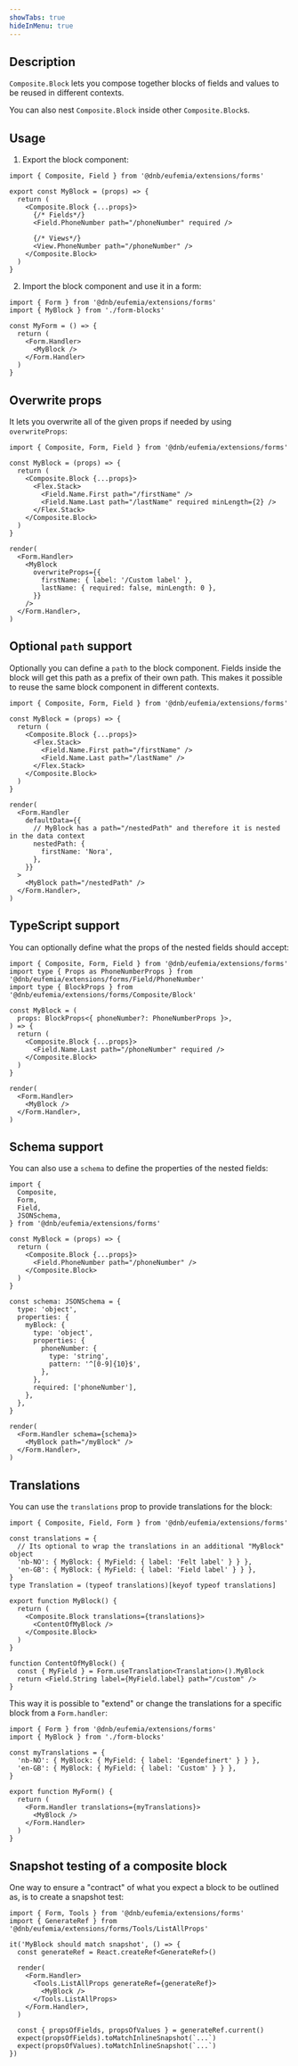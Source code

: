 ```yaml
---
showTabs: true
hideInMenu: true
---
```


## Description

`Composite.Block` lets you compose together blocks of fields and values to be reused in different contexts.

You can also nest `Composite.Block` inside other `Composite.Block`s.

## Usage

1. Export the block component:

```tsx
import { Composite, Field } from '@dnb/eufemia/extensions/forms'

export const MyBlock = (props) => {
  return (
    <Composite.Block {...props}>
      {/* Fields*/}
      <Field.PhoneNumber path="/phoneNumber" required />

      {/* Views*/}
      <View.PhoneNumber path="/phoneNumber" />
    </Composite.Block>
  )
}
```

2. Import the block component and use it in a form:

```tsx
import { Form } from '@dnb/eufemia/extensions/forms'
import { MyBlock } from './form-blocks'

const MyForm = () => {
  return (
    <Form.Handler>
      <MyBlock />
    </Form.Handler>
  )
}
```

## Overwrite props

It lets you overwrite all of the given props if needed by using `overwriteProps`:

```tsx
import { Composite, Form, Field } from '@dnb/eufemia/extensions/forms'

const MyBlock = (props) => {
  return (
    <Composite.Block {...props}>
      <Flex.Stack>
        <Field.Name.First path="/firstName" />
        <Field.Name.Last path="/lastName" required minLength={2} />
      </Flex.Stack>
    </Composite.Block>
  )
}

render(
  <Form.Handler>
    <MyBlock
      overwriteProps={{
        firstName: { label: '/Custom label' },
        lastName: { required: false, minLength: 0 },
      }}
    />
  </Form.Handler>,
)
```

## Optional `path` support

Optionally you can define a `path` to the block component. Fields inside the block will get this path as a prefix of their own path. This makes it possible to reuse the same block component in different contexts.

```tsx
import { Composite, Form, Field } from '@dnb/eufemia/extensions/forms'

const MyBlock = (props) => {
  return (
    <Composite.Block {...props}>
      <Flex.Stack>
        <Field.Name.First path="/firstName" />
        <Field.Name.Last path="/lastName" />
      </Flex.Stack>
    </Composite.Block>
  )
}

render(
  <Form.Handler
    defaultData={{
      // MyBlock has a path="/nestedPath" and therefore it is nested in the data context
      nestedPath: {
        firstName: 'Nora',
      },
    }}
  >
    <MyBlock path="/nestedPath" />
  </Form.Handler>,
)
```

## TypeScript support

You can optionally define what the props of the nested fields should accept:

```tsx
import { Composite, Form, Field } from '@dnb/eufemia/extensions/forms'
import type { Props as PhoneNumberProps } from '@dnb/eufemia/extensions/forms/Field/PhoneNumber'
import type { BlockProps } from '@dnb/eufemia/extensions/forms/Composite/Block'

const MyBlock = (
  props: BlockProps<{ phoneNumber?: PhoneNumberProps }>,
) => {
  return (
    <Composite.Block {...props}>
      <Field.Name.Last path="/phoneNumber" required />
    </Composite.Block>
  )
}

render(
  <Form.Handler>
    <MyBlock />
  </Form.Handler>,
)
```

## Schema support

You can also use a `schema` to define the properties of the nested fields:

```tsx
import {
  Composite,
  Form,
  Field,
  JSONSchema,
} from '@dnb/eufemia/extensions/forms'

const MyBlock = (props) => {
  return (
    <Composite.Block {...props}>
      <Field.PhoneNumber path="/phoneNumber" />
    </Composite.Block>
  )
}

const schema: JSONSchema = {
  type: 'object',
  properties: {
    myBlock: {
      type: 'object',
      properties: {
        phoneNumber: {
          type: 'string',
          pattern: '^[0-9]{10}$',
        },
      },
      required: ['phoneNumber'],
    },
  },
}

render(
  <Form.Handler schema={schema}>
    <MyBlock path="/myBlock" />
  </Form.Handler>,
)
```

## Translations

You can use the `translations` prop to provide translations for the block:

```tsx
import { Composite, Field, Form } from '@dnb/eufemia/extensions/forms'

const translations = {
  // Its optional to wrap the translations in an additional "MyBlock" object
  'nb-NO': { MyBlock: { MyField: { label: 'Felt label' } } },
  'en-GB': { MyBlock: { MyField: { label: 'Field label' } } },
}
type Translation = (typeof translations)[keyof typeof translations]

export function MyBlock() {
  return (
    <Composite.Block translations={translations}>
      <ContentOfMyBlock />
    </Composite.Block>
  )
}

function ContentOfMyBlock() {
  const { MyField } = Form.useTranslation<Translation>().MyBlock
  return <Field.String label={MyField.label} path="/custom" />
}
```

This way it is possible to "extend" or change the translations for a specific block from a `Form.handler`:

```tsx
import { Form } from '@dnb/eufemia/extensions/forms'
import { MyBlock } from './form-blocks'

const myTranslations = {
  'nb-NO': { MyBlock: { MyField: { label: 'Egendefinert' } } },
  'en-GB': { MyBlock: { MyField: { label: 'Custom' } } },
}

export function MyForm() {
  return (
    <Form.Handler translations={myTranslations}>
      <MyBlock />
    </Form.Handler>
  )
}
```

## Snapshot testing of a composite block

One way to ensure a "contract" of what you expect a block to be outlined as, is to create a snapshot test:

```tsx
import { Form, Tools } from '@dnb/eufemia/extensions/forms'
import { GenerateRef } from '@dnb/eufemia/extensions/forms/Tools/ListAllProps'

it('MyBlock should match snapshot', () => {
  const generateRef = React.createRef<GenerateRef>()

  render(
    <Form.Handler>
      <Tools.ListAllProps generateRef={generateRef}>
        <MyBlock />
      </Tools.ListAllProps>
    </Form.Handler>,
  )

  const { propsOfFields, propsOfValues } = generateRef.current()
  expect(propsOfFields).toMatchInlineSnapshot(`...`)
  expect(propsOfValues).toMatchInlineSnapshot(`...`)
})
```
